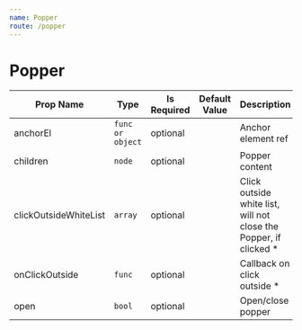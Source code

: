 ```yaml
---
name: Popper
route: /popper
---
```

# Popper

| Prop Name | Type | Is Required | Default Value | Description |
|-|-|-|-|-|
| anchorEl| `func or object`| optional| | Anchor element ref|
| children| `node`| optional| | Popper content|
| clickOutsideWhiteList| `array`| optional| | Click outside white list, will not close the Popper, if clicked *|
| onClickOutside| `func`| optional| | Callback on click outside *|
| open| `bool`| optional| | Open/close popper|
